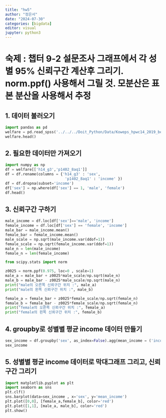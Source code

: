 ```yaml
---
title: "hw5"
author: "정은서"
date: "2024-07-30"
categories: [bigdata]
editor: visual
jupyter: python3
---
```


# 숙제 : 챕터 9-2 설문조사 그래프에서 각 성별 95% 신뢰구간 계산후 그리기. norm.ppf() 사용해서 그릴 것. 모분산은 표본 분산을 사용해서 추정

## 1. 데이터 불러오기

```python
import pandas as pd
welfare = pd.read_spss('../../../Doit_Python/Data/Koweps_hpwc14_2019_beta2.sav')
welfare.head()
```
## 2. 필요한 데이터만 가져오기
```python
import numpy as np
df = welfare[['h14_g3','p1402_8aq1']]
df = df.rename(columns = {'h14_g3' : 'sex',
                           'p1402_8aq1' : 'income' })
df = df.dropna(subset='income')
df['sex'] = np.where(df['sex'] == 1, 'male', 'female')
df.head()
```

## 3. 신뢰구간 구하기
```python
male_income = df.loc[df['sex']=='male', 'income']
female_income = df.loc[df['sex'] == 'female', 'income']
male_bar = male_income.mean()
female_bar = female_income.mean()
male_scale = np.sqrt(male_income.var(ddof=1))
female_scale = np.sqrt(female_income.var(ddof=1))
male_n = len(male_income)
female_n = len(female_income)

from scipy.stats import norm

z0025 = norm.ppf(0.975, loc=0 , scale=1)
male_a = male_bar + z0025*male_scale/np.sqrt(male_n)
male_b = male_bar - z0025*male_scale/np.sqrt(male_n)
print("male의 오른쪽 신뢰구간 위치 :", male_a)
print("male의 왼쪽 신뢰구간 위치 :", male_b)

female_a = female_bar + z0025*female_scale/np.sqrt(female_n)
female_b = female_bar - z0025*female_scale/np.sqrt(female_n)
print("female의 오른쪽 신뢰구간 위치 :", female_a)
print("female의 왼쪽 신뢰구간 위치 :", female_b)
```


## 4. groupby로 성별별 평균 income 데이터 만들기
```python
sex_income = df.groupby('sex', as_index=False).agg(mean_income = ('income','mean'))
sex_income
```

## 5. 성별별 평균 income 데이터로 막대그래프 그리고, 신뢰구간 그리기
```python
import matplotlib.pyplot as plt
import seaborn as sns
plt.clf()
sns.barplot(data=sex_income , x='sex', y='mean_income')
plt.plot([0,0], [female_a,female_b], color='red')
plt.plot([1,1], [male_a, male_b], color='red')
plt.show()
```

